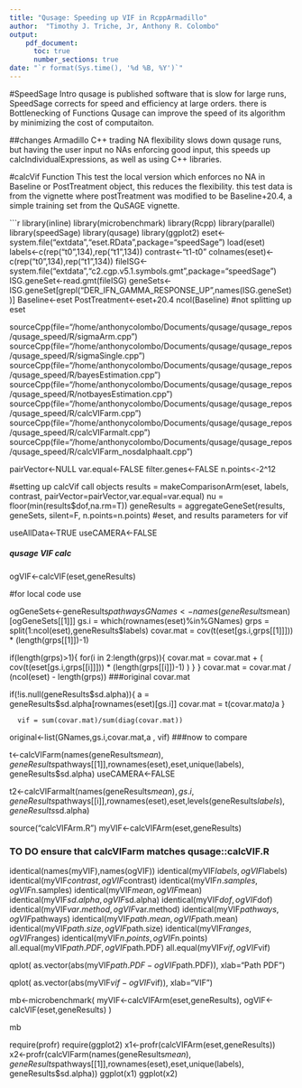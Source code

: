```yaml
---
title: "Qusage: Speeding up VIF in RcppArmadillo"
author:  "Timothy J. Triche, Jr, Anthony R. Colombo"
output: 
    pdf_document:
      toc: true
      number_sections: true
date: "`r format(Sys.time(), '%d %B, %Y')`"
---
```


#SpeedSage Intro
qusage is published software that is slow for large runs, SpeedSage corrects for speed and efficiency at large orders.  there is Bottlenecking of Functions
Qusage can improve the speed of its algorithm by minimizing the cost of computaiton.

##changes Armadillo C++ 
trading NA flexibility slows down qusage runs, but having the user input no NAs enforcing good input, this speeds up calcIndividualExpressions, as well as using C++ libraries.

#calcVif Function
This test the local version which enforces no NA in Baseline or PostTreatment object, this reduces the flexibility. this test data is from the vignette where postTreatment was modified to be Baseline+20.4, a simple training set from the QuSAGE vignette.

```r
library(inline)
library(microbenchmark)
library(Rcpp)
library(parallel)
library(speedSage)
library(qusage)
library(ggplot2)
eset<-system.file("extdata","eset.RData",package="speedSage")
load(eset)
labels<-c(rep("t0",134),rep("t1",134))
contrast<-"t1-t0"
colnames(eset)<-c(rep("t0",134),rep("t1",134))
fileISG<-system.file("extdata","c2.cgp.v5.1.symbols.gmt",package="speedSage")
ISG.geneSet<-read.gmt(fileISG)
geneSets<-ISG.geneSet[grepl("DER_IFN_GAMMA_RESPONSE_UP",names(ISG.geneSet))]
Baseline<-eset
PostTreatment<-eset+20.4
ncol(Baseline) #not splitting up eset

sourceCpp(file="/home/anthonycolombo/Documents/qusage/qusage_repos/qusage_speed/R/sigmaArm.cpp")
sourceCpp(file="/home/anthonycolombo/Documents/qusage/qusage_repos/qusage_speed/R/sigmaSingle.cpp")
sourceCpp(file="/home/anthonycolombo/Documents/qusage/qusage_repos/qusage_speed/R/bayesEstimation.cpp")
sourceCpp(file="/home/anthonycolombo/Documents/qusage/qusage_repos/qusage_speed/R/notbayesEstimation.cpp")
sourceCpp(file="/home/anthonycolombo/Documents/qusage/qusage_repos/qusage_speed/R/calcVIFarm.cpp")
sourceCpp(file="/home/anthonycolombo/Documents/qusage/qusage_repos/qusage_speed/R/calcVIFarmalt.cpp")
sourceCpp(file="/home/anthonycolombo/Documents/qusage/qusage_repos/qusage_speed/R/calcVIFarm_nosdalphaalt.cpp")

pairVector<-NULL
var.equal<-FALSE
filter.genes<-FALSE
n.points<-2^12


#setting up calcVif call objects
results = makeComparisonArm(eset, labels, contrast, pairVector=pairVector,var.equal=var.equal)
nu = floor(min(results$dof,na.rm=T))
geneResults = aggregateGeneSet(results, geneSets, silent=F, n.points=n.points)
#eset, and results parameters for vif

useAllData<-TRUE
useCAMERA<-FALSE




##### qusage VIF calc
ogVIF<-calcVIF(eset,geneResults)

#for local code use  

ogGeneSets<-geneResults$pathways
GNames<-names(geneResults$mean)[ogGeneSets[[1]]]
gs.i = which(rownames(eset)%in%GNames)
grps = split(1:ncol(eset),geneResults$labels)
covar.mat = cov(t(eset[gs.i,grps[[1]]])) * (length(grps[[1]])-1)

 if(length(grps)>1){
       for(i in 2:length(grps)){
          covar.mat = covar.mat + ( cov(t(eset[gs.i,grps[[i]]])) * (length(grps[[i]])-1) )
        }
      }
      covar.mat = covar.mat / (ncol(eset) - length(grps))
###original covar.mat

if(!is.null(geneResults$sd.alpha)){
        a = geneResults$sd.alpha[rownames(eset)[gs.i]]
        covar.mat = t(covar.mat*a)*a
      }

      vif = sum(covar.mat)/sum(diag(covar.mat))

original<-list(GNames,gs.i,covar.mat,a , vif)
###now to compare

t<-calcVIFarm(names(geneResults$mean),geneResults$pathways[[1]],rownames(eset),eset,unique(labels), geneResults$sd.alpha)
useCAMERA<-FALSE

t2<-calcVIFarmalt(names(geneResults$mean),gs.i, geneResults$pathways[[i]],rownames(eset),eset,levels(geneResults$labels), geneResults$sd.alpha) 

source("calcVIFArm.R")
myVIF<-calcVIFArm(eset,geneResults)



### TO DO ensure that calcVIFarm matches qusage::calcVIF.R

identical(names(myVIF),names(ogVIF))
identical(myVIF$labels,ogVIF$labels)
 identical(myVIF$contrast,ogVIF$contrast)
identical(myVIF$n.samples,ogVIF$n.samples)
identical(myVIF$mean,ogVIF$mean)
 identical(myVIF$sd.alpha,ogVIF$sd.alpha)
 identical(myVIF$dof,ogVIF$dof)
identical(myVIF$var.method,ogVIF$var.method)
identical(myVIF$pathways,ogVIF$pathways)
identical(myVIF$path.mean,ogVIF$path.mean)
 identical(myVIF$path.size,ogVIF$path.size)
identical(myVIF$ranges,ogVIF$ranges)
 identical(myVIF$n.points,ogVIF$n.points)
all.equal(myVIF$path.PDF,ogVIF$path.PDF)
all.equal(myVIF$vif,ogVIF$vif)


qplot( as.vector(abs(myVIF$path.PDF-ogVIF$path.PDF)), xlab="Path PDF ") 

qplot( as.vector(abs(myVIF$vif-ogVIF$vif)), xlab="VIF ")


mb<-microbenchmark(
myVIF<-calcVIFArm(eset,geneResults),
ogVIF<-calcVIF(eset,geneResults) )

mb

require(profr)
require(ggplot2)
x1<-profr(calcVIFArm(eset,geneResults))
x2<-profr(calcVIFarm(names(geneResults$mean),geneResults$pathways[[1]],rownames(eset),eset,unique(labels), geneResults$sd.alpha))
ggplot(x1)
ggplot(x2)
